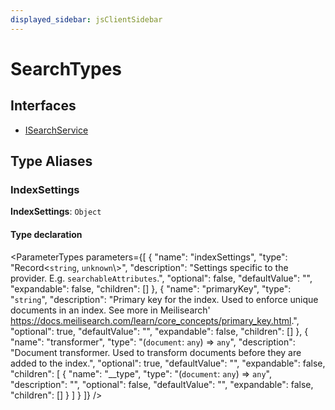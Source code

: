 ```yaml
---
displayed_sidebar: jsClientSidebar
---
```



# SearchTypes

## Interfaces

- [ISearchService](../../SearchTypes/interfaces/internal.internal-1.SearchTypes.ISearchService.mdx)

## Type Aliases

### IndexSettings

 **IndexSettings**: `Object`

#### Type declaration

<ParameterTypes parameters={[
  {
    "name": "indexSettings",
    "type": "Record<`string`, `unknown`\\>",
    "description": "Settings specific to the provider. E.g. `searchableAttributes`.",
    "optional": false,
    "defaultValue": "",
    "expandable": false,
    "children": []
  },
  {
    "name": "primaryKey",
    "type": "`string`",
    "description": "Primary key for the index. Used to enforce unique documents in an index. See more in Meilisearch' https://docs.meilisearch.com/learn/core_concepts/primary_key.html.",
    "optional": true,
    "defaultValue": "",
    "expandable": false,
    "children": []
  },
  {
    "name": "transformer",
    "type": "(`document`: `any`) => `any`",
    "description": "Document transformer. Used to transform documents before they are added to the index.",
    "optional": true,
    "defaultValue": "",
    "expandable": false,
    "children": [
      {
        "name": "__type",
        "type": "(`document`: `any`) => `any`",
        "description": "",
        "optional": false,
        "defaultValue": "",
        "expandable": false,
        "children": []
      }
    ]
  }
]} />
